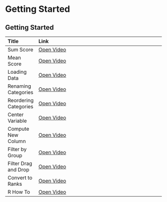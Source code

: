 # Getting Started

## Getting Started

|Title                 |Link                                                                                                    |
|:---------------------|:-------------------------------------------------------------------------------------------------------|
|Sum Score             |<a href="/0_Getting_Started/Getting_Started_10_Sum-Score.mp4" target="_blank">Open Video</a>            |
|Mean Score            |<a href="/0_Getting_Started/Getting_Started_11_Mean-Score.mp4" target="_blank">Open Video</a>           |
|Loading Data          |<a href="/0_Getting_Started/Getting_Started_1_Loading-Data.mp4" target="_blank">Open Video</a>          |
|Renaming Categories   |<a href="/0_Getting_Started/Getting_Started_2_Renaming-Categories.mp4" target="_blank">Open Video</a>   |
|Reordering Categories |<a href="/0_Getting_Started/Getting_Started_3_Reordering-Categories.mp4" target="_blank">Open Video</a> |
|Center Variable       |<a href="/0_Getting_Started/Getting_Started_4_Center-Variable.mp4" target="_blank">Open Video</a>       |
|Compute New Column    |<a href="/0_Getting_Started/Getting_Started_5_Compute-New-Column.mp4" target="_blank">Open Video</a>    |
|Filter by Group       |<a href="/0_Getting_Started/Getting_Started_6_Filter-by-Group.mp4" target="_blank">Open Video</a>       |
|Filter Drag and Drop  |<a href="/0_Getting_Started/Getting_Started_7_Filter-Drag-and-Drop.mp4" target="_blank">Open Video</a>  |
|Convert to Ranks      |<a href="/0_Getting_Started/Getting_Started_8_Convert-to-Ranks.mp4" target="_blank">Open Video</a>      |
|R How To              |<a href="/0_Getting_Started/Getting_Started_9_R-How-To.mp4" target="_blank">Open Video</a>              |

